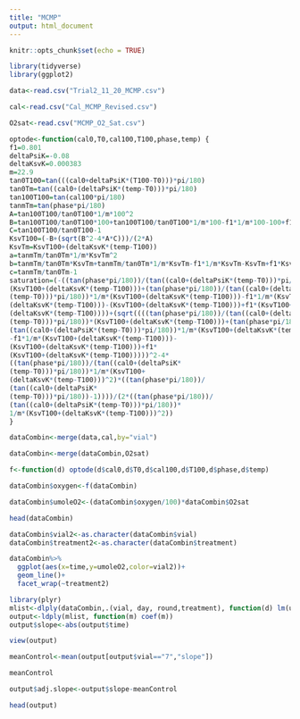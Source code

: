 ```yaml
---
title: "MCMP"
output: html_document
---
```


```r
knitr::opts_chunk$set(echo = TRUE)
```

```r
library(tidyverse)
library(ggplot2)
```

```r
data<-read.csv("Trial2_11_20_MCMP.csv")
```

```r
cal<-read.csv("Cal_MCMP_Revised.csv")
```

```r
O2sat<-read.csv("MCMP_O2_Sat.csv")
```

```r
optode<-function(cal0,T0,cal100,T100,phase,temp) {
f1=0.801
deltaPsiK=-0.08
deltaKsvK=0.000383
m=22.9
tan0T100=tan(((cal0+deltaPsiK*(T100-T0)))*pi/180)
tan0Tm=tan((cal0+(deltaPsiK*(temp-T0)))*pi/180)
tan100T100=tan(cal100*pi/180)
tanmTm=tan(phase*pi/180)
A=tan100T100/tan0T100*1/m*100^2
B=tan100T100/tan0T100*100+tan100T100/tan0T100*1/m*100-f1*1/m*100-100+f1*100
C=tan100T100/tan0T100-1
KsvT100=(-B+(sqrt(B^2-4*A*C)))/(2*A)
KsvTm=KsvT100+(deltaKsvK*(temp-T100))
a=tanmTm/tan0Tm*1/m*KsvTm^2
b=tanmTm/tan0Tm*KsvTm+tanmTm/tan0Tm*1/m*KsvTm-f1*1/m*KsvTm-KsvTm+f1*KsvTm
c=tanmTm/tan0Tm-1
saturation=(-((tan(phase*pi/180))/(tan((cal0+(deltaPsiK*(temp-T0)))*pi/180))*
(KsvT100+(deltaKsvK*(temp-T100)))+(tan(phase*pi/180))/(tan((cal0+(deltaPsiK*
(temp-T0)))*pi/180))*1/m*(KsvT100+(deltaKsvK*(temp-T100)))-f1*1/m*(KsvT100+
(deltaKsvK*(temp-T100)))-(KsvT100+(deltaKsvK*(temp-T100)))+f1*(KsvT100+
(deltaKsvK*(temp-T100))))+(sqrt((((tan(phase*pi/180))/(tan((cal0+(deltaPsiK*
(temp-T0)))*pi/180))*(KsvT100+(deltaKsvK*(temp-T100)))+(tan(phase*pi/180))/
(tan((cal0+(deltaPsiK*(temp-T0)))*pi/180))*1/m*(KsvT100+(deltaKsvK*(temp-T100)))
-f1*1/m*(KsvT100+(deltaKsvK*(temp-T100)))-
(KsvT100+(deltaKsvK*(temp-T100)))+f1*
(KsvT100+(deltaKsvK*(temp-T100)))))^2-4*
((tan(phase*pi/180))/(tan((cal0+(deltaPsiK*
(temp-T0)))*pi/180))*1/m*(KsvT100+
(deltaKsvK*(temp-T100)))^2)*((tan(phase*pi/180))/
(tan((cal0+(deltaPsiK*
(temp-T0)))*pi/180))-1))))/(2*((tan(phase*pi/180))/
(tan((cal0+(deltaPsiK*(temp-T0)))*pi/180))*
1/m*(KsvT100+(deltaKsvK*(temp-T100)))^2))
}
```

```r
dataCombin<-merge(data,cal,by="vial")
```

```r
dataCombin<-merge(dataCombin,O2sat)
```

```r
f<-function(d) optode(d$cal0,d$T0,d$cal100,d$T100,d$phase,d$temp)
```

```r
dataCombin$oxygen<-f(dataCombin)
```

```r
dataCombin$umoleO2<-(dataCombin$oxygen/100)*dataCombin$O2sat
```



```r
head(dataCombin)
```

```r
dataCombin$vial2<-as.character(dataCombin$vial)
dataCombin$treatment2<-as.character(dataCombin$treatment)
```

```r
dataCombin%>%
  ggplot(aes(x=time,y=umoleO2,color=vial2))+
  geom_line()+
  facet_wrap(~treatment2)
```


```r
library(plyr)
mlist<-dlply(dataCombin,.(vial, day, round,treatment), function(d) lm(umoleO2~time, data=d))
output<-ldply(mlist, function(m) coef(m))
output$slope<-abs(output$time)
```

```r
view(output)
```

```r
meanControl<-mean(output[output$vial=="7","slope"])
```

```r
meanControl
```


```r
output$adj.slope<-output$slope-meanControl
```

```r
head(output)
```

